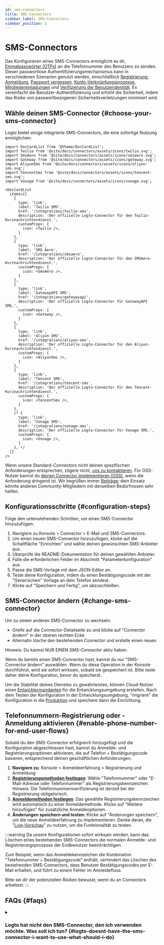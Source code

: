 ```yaml
---
id: sms-connectors
title: SMS-Connectors
sidebar_label: SMS-Connectors
sidebar_position: 1
---
```


# SMS-Connectors

Das Konfigurieren eines SMS-Connectors ermöglicht es dir, [Einmalpasswörter (OTPs)](https://auth.wiki/otp) an die Telefonnummer des Benutzers zu senden. Dieser passwortlose Authentifizierungsmechanismus kann in verschiedenen Szenarien genutzt werden, einschließlich [Registrierung](/end-user-flows/sign-up-and-sign-in/sign-up), [Anmeldung](/end-user-flows/sign-up-and-sign-in/sign-in), [Passwort vergessen](/end-user-flows/sign-up-and-sign-in/reset-password), [Konto-Verknüpfungsprozesse](/end-user-flows/sign-up-and-sign-in/social-sign-in#account-linking), [Mitgliedereinladungen](/end-user-flows/organization-experience/invite-organization-members) und [Verifizierung der Benutzeridentität](/end-user-flows/security-verification). Es vereinfacht die Benutzer-Authentifizierung und erhöht die Sicherheit, indem das Risiko von passwortbezogenen Sicherheitsverletzungen minimiert wird.

## Wähle deinen SMS-Connector \{#choose-your-sms-connector}

Logto bietet einige integrierte SMS-Connectors, die eine sofortige Nutzung ermöglichen:

```mdx-code-block
import DocCardList from '@theme/DocCardList';
import Twilio from '@site/docs/connectors/assets/icons/twilio.svg';
import SmsAero from '@site/docs/connectors/assets/icons/smsaero.svg';
import Gateway from '@site/docs/connectors/assets/icons/gateway.svg';
import AliyunSms from '@site/docs/connectors/assets/icons/aliyun-sms.svg';
import TencentSms from '@site/docs/connectors/assets/icons/tencent-sms.svg';
import Vonage from '@site/docs/connectors/assets/icons/vonage.svg';

<DocCardList
  items={[
    {
      type: 'link',
      label: 'Twilio SMS',
      href: '/integrations/twilio-sms',
      description: 'Der offizielle Logto-Connector für den Twilio-Kurznachrichtendienst.',
      customProps: {
        icon: <Twilio />,
      }
    },
    {
      type: 'link',
      label: 'SMS Aero',
      href: '/integrations/smsaero',
      description: 'Der offizielle Logto-Connector für den SMSAero-Kurznachrichtendienst.',
      customProps: {
        icon: <SmsAero />,
      }
    },
    {
      type: 'link',
      label: 'GatewayAPI SMS',
      href: '/integrations/gatewayapi',
      description: 'Der offizielle Logto-Connector für GatewayAPI SMS.',
      customProps: {
        icon: <Gateway />,
      }
    },
    {
      type: 'link',
      label: 'Aliyun SMS',
      href: '/integrations/aliyun-sms',
      description: 'Der offizielle Logto-Connector für den Aliyun-Kurznachrichtendienst.',
      customProps: {
        icon: <AliyunSms />,
      }
    },
    {
      type: 'link',
      label: 'Tencent SMS',
      href: '/integrations/tencent-sms',
      description: 'Der offizielle Logto-Connector für den Tencent-Kurznachrichtendienst.',
      customProps: {
        icon: <TencentSms />,
      }
    },
    /* {
      type: 'link',
      label: 'Vonage SMS',
      href: '/integrations/vonage-sms',
      description: 'Der offizielle Logto-Connector für Vonage SMS.',
      customProps: {
        icon: <Vonage />,
      }
    }, */
  ]}
/>
```

Wenn unsere Standard-Connectors nicht deinen spezifischen Anforderungen entsprechen, zögere nicht, [uns zu kontaktieren](https://logto.productlane.com/roadmap). Für OSS-Nutzer kannst du [deinen Connector implementieren (OSS)](/logto-oss/develop-your-connector/implement-connectors#build-a-passwordless-connector), wenn die Anforderung dringend ist. Wir begrüßen immer [Beiträge](/logto-oss/contribution); dein Einsatz könnte anderen Community-Mitgliedern mit denselben Bedürfnissen sehr helfen.

## Konfigurationsschritte \{#configuration-steps}

Folge den untenstehenden Schritten, um einen SMS-Connector hinzuzufügen:

1. Navigiere zu <CloudLink to="/connectors/passwordless">Konsole > Connector > E-Mail und SMS-Connectors</CloudLink>.
2. Um einen neuen SMS-Connector hinzuzufügen, klicke auf die Schaltfläche "Einrichten" und wähle deinen gewünschten SMS-Anbieter aus.
3. Überprüfe die README-Dokumentation für deinen gewählten Anbieter.
4. Fülle die erforderlichen Felder im Abschnitt "Parameterkonfiguration" aus.
5. Passe die SMS-Vorlage mit dem JSON-Editor an.
6. Teste deine Konfiguration, indem du einen Bestätigungscode mit der "Generischen" Vorlage an dein Telefon sendest.
7. Klicke auf "Speichern und Fertig", um abzuschließen.

## SMS-Connector ändern \{#change-sms-connector}

Um zu einem anderen SMS-Connector zu wechseln:

- Greife auf die Connector-Detailseite zu und klicke auf "Connector ändern" in der oberen rechten Ecke
- Alternativ lösche den bestehenden Connector und erstelle einen neuen

Hinweis: Du kannst NUR EINEN _SMS-Connector_ aktiv haben.

Wenn du bereits einen SMS-Connector hast, kannst du nur "SMS-Connector ändern" auswählen. Wenn du diese Operation in der Konsole durchführst, wird sie sofort wirksam, sobald sie gespeichert ist. Bitte teste daher deine Konfiguration, bevor du speicherst.

Um die Stabilität deines Dienstes zu gewährleisten, können Cloud-Nutzer einen [Entwicklermandanten](/logto-cloud/tenant-settings#development) für die Entwicklungsumgebung erstellen. Nach dem Testen der Konfiguration in der Entwicklungsumgebung, "migriere" die Konfiguration in die [Produktion](/logto-cloud/tenant-settings#production) und speichere dann die Einrichtung.

## Telefonnummern-Registrierung oder -Anmeldung aktivieren \{#enable-phone-number-for-end-user-flows}

Sobald du den SMS-Connector erfolgreich hinzugefügt und die Konfiguration abgeschlossen hast, kannst du Anmelde- und Registrierungsoptionen aktivieren, die auf Telefon + Bestätigungscode basieren, entsprechend deinen geschäftlichen Anforderungen.

1. **Navigiere zu**: <CloudLink to="/sign-in-experience/sign-up-and-sign-in">Konsole > Anmeldeerfahrung > Registrierung und Anmeldung</CloudLink>
2. [**Registrierungsmethoden festlegen**](/end-user-flows/sign-up-and-sign-in/sign-up): Wähle "Telefonnummer" oder "E-Mail-Adresse oder Telefonnummer" als Registrierungskennzeichen. Hinweis: Die Telefonnummernverifizierung ist derzeit bei der Registrierung obligatorisch.
3. [**Anmeldemethoden festlegen**](/end-user-flows/sign-up-and-sign-in/sign-in): Das gewählte Registrierungskennzeichen wird automatisch zu einer Anmeldemethode. Klicke auf "Weitere hinzufügen" für zusätzliche Anmeldeoptionen.
4. **Änderungen speichern und testen:** Klicke auf "Änderungen speichern", um die neue Anmeldeerfahrung zu implementieren. Denke daran, die "[Live-Vorschau](/customization/live-preview)" zu nutzen, um die Funktionalität zu testen.

:::warning
Da unsere Konfigurationen sofort wirksam werden, kann das Löschen eines bestehenden SMS-Connectors die normalen Anmelde- und Registrierungsprozesse der Endbenutzer beeinträchtigen.

Zum Beispiel, wenn das Anmeldekennzeichen die Kombination "Telefonnummer + Bestätigungscode" enthält, verhindert das Löschen des bestehenden SMS-Connectors, dass Benutzer Bestätigungscodes per E-Mail erhalten, und führt zu einem Fehler im Anmeldefluss.

Bitte sei dir der potenziellen Risiken bewusst, wenn du an Connectors arbeitest.
:::

## FAQs \{#faqs}

<details>
<summary>

### Logto hat nicht den SMS-Connector, den ich verwenden möchte. Was soll ich tun? \{#logto-doesnt-have-the-sms-connector-i-want-to-use-what-should-i-do}

</summary>

Wir arbeiten noch an weiteren Connectors. Wenn du weitere Optionen benötigst, lass uns einfach deine Bedürfnisse auf Discord wissen und reiche eine Feature-Anfrage auf [GitHub](https://github.com/logto-io/logto/issues) ein. Wenn du weitere Unterstützung benötigst, kannst du uns auch [per E-Mail kontaktieren](mailto:contact@logto.io).

Für Open-Source-Logto-Nutzer bieten wir eine einfach zu erweiternde Methode zur Connector-Erstellung, die es dir ermöglicht, [deinen eigenen Connector anzupassen](/logto-oss/develop-your-connector) basierend auf deinen spezifischen Szenarien. Du bist immer willkommen, einen Pull-Request an Logto zu senden, damit auch andere in der Community von deiner Arbeit profitieren können.

</details>
